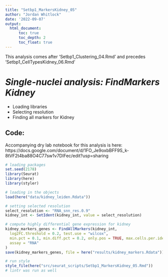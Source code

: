```yaml
---
title: "Setbp1_MarkersKidney_05"
author: "Jordan Whitlock"
date: '2022-09-07'
output:     
  html_document:
      toc: true
      toc_depth: 2
      toc_float: true
---
```


This analysis comes after 'Setbp1_Clustering_04.Rmd' and precedes 'Setbp1_CellTypesKidney_06.Rmd'

# *Single-nuclei analysis: FindMarkers Kidney*
* Loading libraries
* Selecting resolution
* Finding all markers for Kidney

## Code: 

Accompanying dry lab notebook for this analysis is here: https://docs.google.com/document/d/1FO_Je9oxbBFF9S_k-8tVF2t4ba88O4C77sw1v7DIFec/edit?usp=sharing


```r
# loading packages
set.seed(2178)
library(Seurat)
library(here)
library(styler)

# loading in the objects
load(here("data/kidney_leiden.Rdata"))
```

```r
# setting selected resolution
select_resolution <- "RNA_snn_res.0.9"
kidney_int <- SetIdent(kidney_int, value = select_resolution)
```

```r
# compute highly differential gene expression for kidney
kidney_markers_genes <- FindAllMarkers(kidney_int,
  log2FC.threshold = 0.2, test.use = "wilcox",
  min.pct = 0.1, min.diff.pct = 0.2, only.pos = TRUE, max.cells.per.ident = 50,
  assay = "RNA"
)
save(kidney_markers_genes, file = here("results/kidney_markers.Rdata"))
```

```r
# run style
style_file(here("src/seurat_scripts/Setbp1_MarkersKidney_05.Rmd"))
# lintr was run as well
```
